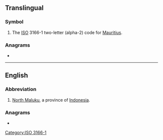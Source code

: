 ==Translingual==

===Symbol===
{{head|mul|symbol}}
# The [[ISO]] 3166-1 two-letter (alpha-2) code for [[Mauritius]].

===Anagrams===

*{{l|mul|UM}}

[[Category:ISO 3166-1]]

----

==English==

===Abbreviation===
{{rfc-header|Abbreviation}}
{{head|en|abbreviation}}
# [[North Maluku]], a province of [[Indonesia]].

===Anagrams===
* {{anagrams|en|'um|-um|UM|um|um-}}